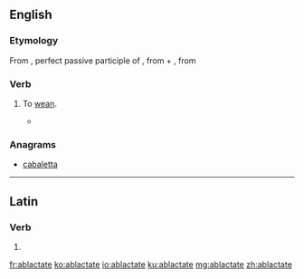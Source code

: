 ==English==

===Etymology===
From {{etyl|la|en}} {{term|ablactatus|ablactātus|lang=la}}, perfect passive participle of {{term|ablacto|ablactō|wean|lang=la}}, from {{term|ab|lang=la}} + {{term|lacto|lactō|suckle|lang=la}}, from {{term|lac||milk|lang=la}}

===Verb===
{{en-verb|ablactat|es}}

# {{context|rare}} To [[wean]].
#* {{rfquotek|Bailey}}

===Anagrams===
* [[cabaletta#English|cabaletta]]

----

==Latin==

===Verb===
{{la-verb-form|ablactāte}}

# {{conjugation of|ablacto|ablactō|2|p|pres|act|imp|lang=la}}

[[fr:ablactate]]
[[ko:ablactate]]
[[io:ablactate]]
[[ku:ablactate]]
[[mg:ablactate]]
[[zh:ablactate]]